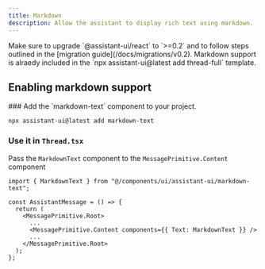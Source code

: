 ```yaml
---
title: Markdown
description: Allow the assistant to display rich text using markdown.
---
```



<Callout type="warning" emoji="⚠️">
  Make sure to upgrade `@assistant-ui/react` to `>=0.2` and to follow steps outlined in the [migration guide](/docs/migrations/v0.2).
</Callout>

<Callout type="info" emoji="💡">
  Markdown support is alraedy included in the `npx assistant-ui@latest add thread-full` template.
</Callout>

## Enabling markdown support

<Steps>
### Add the `markdown-text` component to your project.

```tsx
npx assistant-ui@latest add markdown-text
```

### Use it in `Thread.tsx`

Pass the `MarkdownText` component to the `MessagePrimitive.Content` component

```tsx {1, 7}
import { MarkdownText } from "@/components/ui/assistant-ui/markdown-text";

const AssistantMessage = () => {
  return (
    <MessagePrimitive.Root>
      ...
      <MessagePrimitive.Content components={{ Text: MarkdownText }} />
      ...
    </MessagePrimitive.Root>
  );
};
```
</Steps>